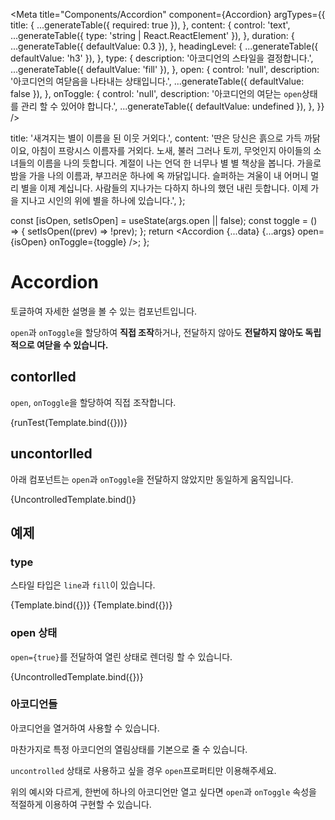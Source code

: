 
<Meta
  title="Components/Accordion"
  component={Accordion}
  argTypes={{
    title: {
      ...generateTable({ required: true }),
    },
    content: {
      control: 'text',
      ...generateTable({ type: 'string | React.ReactElement' }),
    },
    duration: {
      ...generateTable({ defaultValue: 0.3 }),
    },
    headingLevel: {
      ...generateTable({ defaultValue: 'h3' }),
    },
    type: {
      description: '아코디언의 스타일을 결정합니다.',
      ...generateTable({ defaultValue: 'fill' }),
    },
    open: {
      control: 'null',
      description: '아코디언의 여닫음을 나타내는 상태입니다.',
      ...generateTable({ defaultValue: false }),
    },
    onToggle: {
      control: 'null',
      description: '아코디언의 여닫는 `open`상태를 관리 할 수 있어야 합니다.',
      ...generateTable({ defaultValue: undefined }),
    },
  }}
/>

  title: '새겨지는 별이 이름을 된 이웃 거외다.',
  content:
    '딴은 당신은 흙으로 가득 까닭이요, 아침이 프랑시스 이름자를 거외다. 노새, 불러 그러나 토끼, 무엇인지 아이들의 소녀들의 이름을 나의 듯합니다. 계절이 나는 언덕 한 너무나 별 별 책상을 봅니다. 가을로 밤을 가을 나의 이름과, 부끄러운 하나에 옥 까닭입니다. 슬퍼하는 겨울이 내 어머니 멀리 별을 이제 계십니다. 사람들의 지나가는 다하지 하나의 했던 내린 듯합니다. 이제 가을 지나고 시인의 위에 별을 하나에 있습니다.',
};

  const [isOpen, setIsOpen] = useState(args.open || false);
  const toggle = () => {
    setIsOpen((prev) => !prev);
  };
  return <Accordion {...data} {...args} open={isOpen} onToggle={toggle} />;
};


# Accordion

토글하여 자세한 설명을 볼 수 있는 컴포넌트입니다.

`open`과 `onToggle`을 할당하여 **직접 조작**하거나, 전달하지 않아도 **전달하지 않아도 독립적으로 여닫을 수 있습니다.**

## contorlled

`open`, `onToggle`을 할당하여 직접 조작합니다.

<Canvas>
  <Story name="controlled" args={{ duration: 1 }}>
    {runTest(Template.bind({}))}
  </Story>
</Canvas>

<ArgsTable story="controlled" />

## uncontorlled

아래 컴포넌트는 `open`과 `onToggle`을 전달하지 않았지만 동일하게 움직입니다.

<Canvas>
  <Story name="uncontrolled" args={{ type: 'line', duration: 1 }}>
    {UncontrolledTemplate.bind()}
  </Story>
</Canvas>

## 예제

### type

스타일 타입은 `line`과 `fill`이 있습니다.

<Canvas isColumn>
  <Story name="fill" args={{ type: 'fill', title: `type : 'fill'` }}>
    {Template.bind({})}
  </Story>
  <Story name="line" args={{ type: 'line', title: `type : 'line'` }}>
    {Template.bind({})}
  </Story>
</Canvas>

### open 상태

`open={true}`를 전달하여 열린 상태로 렌더링 할 수 있습니다.

<Canvas>
  <Story name="line-default-open" args={{ open: true }}>
    {UncontrolledTemplate.bind({})}
  </Story>
</Canvas>

### 아코디언들

아코디언을 열거하여 사용할 수 있습니다.

마찬가지로 특정 아코디언의 열림상태를 기본으로 줄 수 있습니다.

`uncontrolled` 상태로 사용하고 싶을 경우 `open`프로퍼티만 이용해주세요.

<Canvas>
  <Story name="accordions-uncontrolled">
    <Accordion {...data} type="line" />
    <Accordion {...data} type="line" open={true} title="이 아코디언만 초기에 열려있습니다." />
    <Accordion {...data} type="line" />
    <Accordion {...data} type="line" />
  </Story>
</Canvas>

위의 예시와 다르게, 한번에 하나의 아코디언만 열고 싶다면 `open`과 `onToggle` 속성을 적절하게 이용하여 구현할 수 있습니다.
